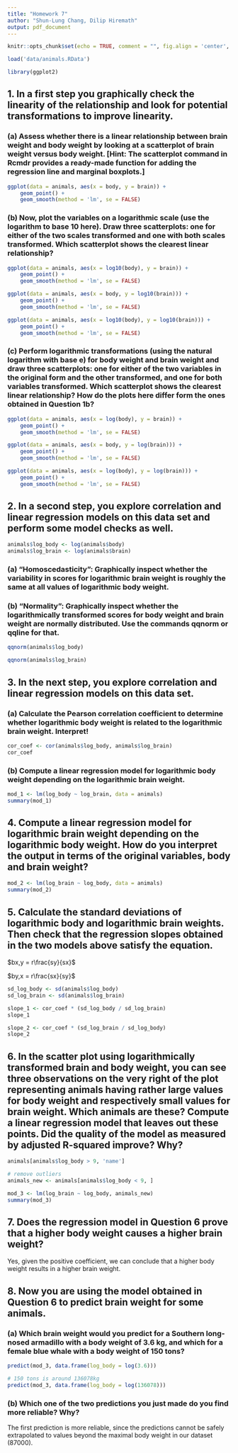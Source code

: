 ```yaml
---
title: "Homework 7"
author: "Shun-Lung Chang, Dilip Hiremath"
output: pdf_document
---
```


```r
knitr::opts_chunk$set(echo = TRUE, comment = "", fig.align = 'center', fig.height = 3, fig.width = 6, message = FALSE, warning = FALSE)
```

```r
load('data/animals.RData')
```

```r
library(ggplot2)
```

## 1. In a first step you graphically check the linearity of the relationship and look for potential transformations to improve linearity.

### (a) Assess whether there is a linear relationship between brain weight and body weight by looking at a scatterplot of brain weight versus body weight. [Hint: The scatterplot command in Rcmdr provides a ready-made function for adding the regression line and marginal boxplots.]

```r
ggplot(data = animals, aes(x = body, y = brain)) +
    geom_point() +
    geom_smooth(method = 'lm', se = FALSE)
```

### (b) Now, plot the variables on a logarithmic scale (use the logarithm to base 10 here). Draw three scatterplots: one for either of the two scales transformed and one with both scales transformed. Which scatterplot shows the clearest linear relationship?

```r
ggplot(data = animals, aes(x = log10(body), y = brain)) +
    geom_point() +
    geom_smooth(method = 'lm', se = FALSE)
```

```r
ggplot(data = animals, aes(x = body, y = log10(brain))) +
    geom_point() +
    geom_smooth(method = 'lm', se = FALSE)
```

```r
ggplot(data = animals, aes(x = log10(body), y = log10(brain))) +
    geom_point() +
    geom_smooth(method = 'lm', se = FALSE)
```

### (c) Perform logarithmic transformations (using the natural logarithm with base e) for body weight and brain weight and draw three scatterplots: one for either of the two variables in the original form and the other transformed, and one for both variables transformed. Which scatterplot shows the clearest linear relationship? How do the plots here differ form the ones obtained in Question 1b?

```r
ggplot(data = animals, aes(x = log(body), y = brain)) +
    geom_point() +
    geom_smooth(method = 'lm', se = FALSE)
```

```r
ggplot(data = animals, aes(x = body, y = log(brain))) +
    geom_point() +
    geom_smooth(method = 'lm', se = FALSE)
```

```r
ggplot(data = animals, aes(x = log(body), y = log(brain))) +
    geom_point() +
    geom_smooth(method = 'lm', se = FALSE)
```

## 2. In a second step, you explore correlation and linear regression models on this data set and perform some model checks as well.

```r
animals$log_body <- log(animals$body)
animals$log_brain <- log(animals$brain)
```

### (a) "Homoscedasticity": Graphically inspect whether the variability in scores for logarithmic brain weight is roughly the same at all values of logarithmic body weight.


### (b) "Normality": Graphically inspect whether the logarithmically transformed scores for body weight and brain weight are normally distributed. Use the commands qqnorm or qqline for that.

```r
qqnorm(animals$log_body)
```

```r
qqnorm(animals$log_brain)
```

## 3. In the next step, you explore correlation and linear regression models on this data set.

### (a) Calculate the Pearson correlation coefficient to determine whether logarithmic body weight is related to the logarithmic brain weight. Interpret!

```r
cor_coef <- cor(animals$log_body, animals$log_brain)
cor_coef
```
### (b) Compute a linear regression model for logarithmic body weight depending on the logarithmic brain weight.

```r
mod_1 <- lm(log_body ~ log_brain, data = animals)
summary(mod_1)
```

## 4. Compute a linear regression model for logarithmic brain weight depending on the logarithmic body weight. How do you interpret the output in terms of the original variables, body and brain weight?

```r
mod_2 <- lm(log_brain ~ log_body, data = animals)
summary(mod_2)
```

## 5. Calculate the standard deviations of logarithmic body and logarithmic brain weights. Then check that the regression slopes obtained in the two models above satisfy the equation.
$bx,y = r\frac{sy}{sx}$

$by,x = r\frac{sx}{sy}$

```r
sd_log_body <- sd(animals$log_body)
sd_log_brain <- sd(animals$log_brain)
```

```r
slope_1 <- cor_coef * (sd_log_body / sd_log_brain)
slope_1
```

```r
slope_2 <- cor_coef * (sd_log_brain / sd_log_body)
slope_2
```

## 6. In the scatter plot using logarithmically transformed brain and body weight, you can see three observations on the very right of the plot representing animals having rather large values for body weight and respectively small values for brain weight. Which animals are these? Compute a linear regression model that leaves out these points. Did the quality of the model as measured by adjusted R-squared improve? Why?

```r
animals[animals$log_body > 9, 'name']
```

```r
# remove outliers
animals_new <- animals[animals$log_body < 9, ]

mod_3 <- lm(log_brain ~ log_body, animals_new)
summary(mod_3)
```

## 7. Does the regression model in Question 6 prove that a higher body weight causes a higher brain weight?

Yes, given the positive coefficient, we can conclude that a higher body weight results in a higher brain weight. 

## 8. Now you are using the model obtained in Question 6 to predict brain weight for some animals.

### (a) Which brain weight would you predict for a Southern long-nosed armadillo with a body weight of 3.6 kg, and which for a female blue whale with a body weight of 150 tons?

```r
predict(mod_3, data.frame(log_body = log(3.6)))
```

```r
# 150 tons is around 136078kg
predict(mod_3, data.frame(log_body = log(136078)))
```

### (b) Which one of the two predictions you just made do you find more reliable? Why?

The first prediction is more reliable, since the predictions cannot be safely extrapolated to values beyond the maximal body weight in our dataset (87000). 
